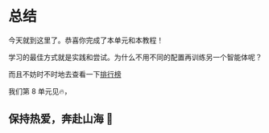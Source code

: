 # 总结

今天就到这里了。恭喜你完成了本单元和本教程！

学习的最佳方式就是实践和尝试。为什么不用不同的配置再训练另一个智能体呢？

而且不妨时不时地去查看一下[排行榜](https://huggingface.co/spaces/huggingface-projects/AIvsAI-SoccerTwos)

我们第 8 单元见🔥，

## 保持热爱，奔赴山海 🤗
